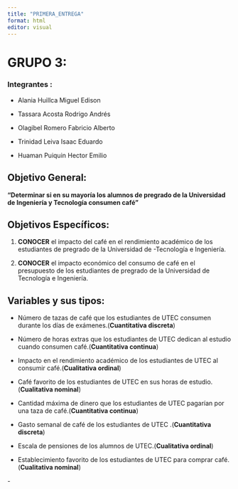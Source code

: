 ```yaml
---
title: "PRIMERA_ENTREGA"
format: html
editor: visual
---
```


# GRUPO 3:

### Integrantes :

-   Alania Huillca Miguel Edison

-   Tassara Acosta Rodrigo Andrés

-   Olagibel Romero Fabricio Alberto

-   Trinidad Leiva Isaac Eduardo

-   Huaman Puiquin Hector Emilio

## Objetivo General:

**"Determinar si en su mayoría los alumnos de pregrado de la Universidad de Ingeniería y Tecnología consumen café"**

## Objetivos Específicos:

1.  **CONOCER** el impacto del café en el rendimiento académico de los estudiantes de pregrado de la Universidad de -Tecnología e Ingeniería.

2.  **CONOCER** el impacto económico del consumo de café en el presupuesto de los estudiantes de pregrado de la Universidad de Tecnología e Ingeniería.

## Variables y sus tipos:

-   Número de tazas de café que los estudiantes de UTEC consumen durante los días de exámenes.(**Cuantitativa discreta**)

-   Número de horas extras que los estudiantes de UTEC dedican al estudio cuando consumen café.(**Cuantitativa continua**)

-   Impacto en el rendimiento académico de los estudiantes de UTEC al consumir café.(**Cualitativa ordinal**)

-   Café favorito de los estudiantes de UTEC en sus horas de estudio.(**Cualitativa nominal**)

-   Cantidad máxima de dinero que los estudiantes de UTEC pagarían por una taza de café.(**Cuantitativa continua**)

-   Gasto semanal de café de los estudiantes de UTEC .(**Cuantitativa discreta**)

-   Escala de pensiones de los alumnos de UTEC.(**Cualitativa ordinal**)

-   Establecimiento favorito de los estudiantes de UTEC para comprar café.(**Cualitativa nominal**)

\-
